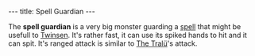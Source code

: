 ---
title: Spell Guardian
---

{{Infobox Enemy
 |image=Spell Guardian.png
 |race=creature
 |gender=
 |size=large
 |lba1=
 |lba2=yes
 |alignment=neutral
 |occupation=Guards the area
 |requires=green
 |melee=yes
 |ranged=yes
 |magic=
 |explosive=
 |range=long
 |speed=
 |damage=
 |rate=
 |reaction=
 |recovery=
}}

The '''spell guardian''' is a very big monster guarding a [[Protection Spell|spell]] that might be usefull to [[Twinsen]].
It's rather fast, it can use its spiked hands to hit and it can spit. It's ranged attack is similar to [[The Tralü]]'s attack.
{{stub}}